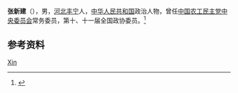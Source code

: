 {{Otheruses|other=名为张新建的其他人物|张新建}}

'''张新建'''（{{bd|1954年|4月1日|}}），男，[[河北|河北]][[丰宁县|丰宁]]人，[[中华人民共和国|中华人民共和国]]政治人物，曾任[[中国农工民主党中央委员会|中国农工民主党中央委员会]]常务委员，第十、十一届全国政协委员。<ref>{{Cite web|title=张新建|url=http://rmshy.org/mingjiazhanting/2015/0815/361.html|accessdate=2020-12-11|work=人民书画院}}</ref>

== 参考资料 ==
{{reflist}}

{{中国人物小作品}}
{{Navboxes 
| title  = 张新建在[[中国农工民主党|中国农工民主党]]的职务
| list1  =
{{中国农工民主党第十三届中央委员会}}
{{中国农工民主党第十四届中央委员会}}
{{中国农工民主党第十五届中央委员会}}
}}

{{Authority control}}
{{DEFAULTSORT:Zhang张}}
[[Category:张姓|Xin]]